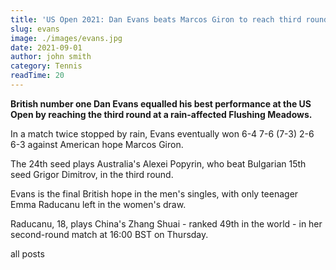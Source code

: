 ```yaml
---
title: 'US Open 2021: Dan Evans beats Marcos Giron to reach third round'
slug: evans
image: ./images/evans.jpg
date: 2021-09-01
author: john smith
category: Tennis
readTime: 20
---
```



**British number one Dan Evans equalled his best performance at the US Open by reaching the third round at a rain-affected Flushing Meadows.**

In a match twice stopped by rain, Evans eventually won 6-4 7-6 (7-3) 2-6 6-3 against American hope Marcos Giron.

The 24th seed plays Australia's Alexei Popyrin, who beat Bulgarian 15th seed Grigor Dimitrov, in the third round.

Evans is the final British hope in the men's singles, with only teenager Emma Raducanu left in the women's draw.

Raducanu, 18, plays China's Zhang Shuai - ranked 49th in the world - in her second-round match at 16:00 BST on Thursday.

<Link to="/posts" className="btn center-btn">
  all posts
</Link>
